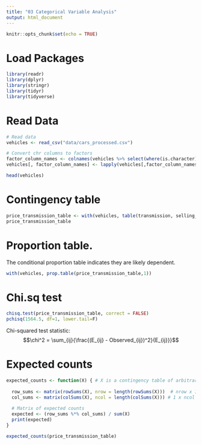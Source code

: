 ```yaml
---
title: "03 Categorical Variable Analysis"
output: html_document
---
```


```r
knitr::opts_chunk$set(echo = TRUE)
```

# Load Packages
```r
library(readr)
library(dplyr)
library(stringr)
library(tidyr)
library(tidyverse)
```

# Read Data
```r
# Read data
vehicles <- read_csv("data/cars_processed.csv")

# Convert chr columns to factors 
factor_column_names <- colnames(vehicles %>% select(where(is.character)))
vehicles[, factor_column_names] <- lapply(vehicles[,factor_column_names], factor)

head(vehicles)
```

# Contingency table
```r
price_transmission_table <- with(vehicles, table(transmission, selling_price_binary))
price_transmission_table
```

# Proportion table. 
The conditional proportion table indicates they are likely dependent. 
```r
with(vehicles, prop.table(price_transmission_table,1))

```

# Chi.sq test
```r
chisq.test(price_transmission_table, correct = FALSE)
pchisq(1564.5, df=1, lower.tail=F)
```

Chi-squared test statistic: 
$$\chi^2 = \sum_{ij}{\frac{(E_{ij} - Observed_{ij})^2}{E_{ij}}}$$

# Expected counts
```r
expected_counts <- function(X) { # X is a contingency table of arbitrary size
  
  row_sums <- matrix(rowSums(X), nrow = length(rowSums(X)))  # nrow x 1 matrix
  col_sums <- matrix(colSums(X), ncol = length(colSums(X))) # 1 x ncol matrix
  
  # Matrix of expected counts
  expected <- (row_sums %*% col_sums) / sum(X) 
  print(expected)
}
```

```r
expected_counts(price_transmission_table)
```

